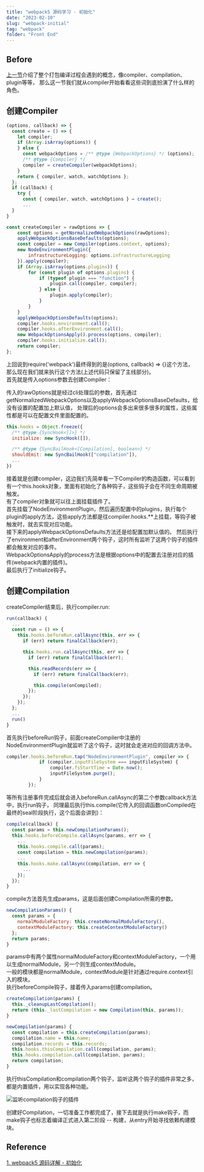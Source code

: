 ```yaml
---
title: "webpack5 源码学习 - 初始化"
date: "2023-02-10"
slug: "webpack-initial"
tag: "webpack"
folder: "Front End"
---
```

## Before

<a href="/blog/webpack-before" target="_blank">上一节</a>介绍了整个打包编译过程会遇到的概念，像compiler、compilation、plugin等等，
那么这一节我们就从compiler开始看看这些词到底扮演了什么样的角色。

## 创建Compiler 

```js:title=lib/webpack.js
(options, callback) => {
  const create = () => {
    let compiler;
    if (Array.isArray(options)) {
    } else {
      const webpackOptions = /** @type {WebpackOptions} */ (options);
      /** @type {Compiler} */
      compiler = createCompiler(webpackOptions);
    }
    return { compiler, watch, watchOptions };
  };
  if (callback) {
    try {
      const { compiler, watch, watchOptions } = create();
      ...
  }
}

const createCompiler = rawOptions => {
	const options = getNormalizedWebpackOptions(rawOptions);
	applyWebpackOptionsBaseDefaults(options);
	const compiler = new Compiler(options.context, options);
	new NodeEnvironmentPlugin({
		infrastructureLogging: options.infrastructureLogging
	}).apply(compiler);
	if (Array.isArray(options.plugins)) {
		for (const plugin of options.plugins) {
			if (typeof plugin === "function") {
				plugin.call(compiler, compiler);
			} else {
				plugin.apply(compiler);
			}
		}
	}
	applyWebpackOptionsDefaults(options);
	compiler.hooks.environment.call();
	compiler.hooks.afterEnvironment.call();
	new WebpackOptionsApply().process(options, compiler);
	compiler.hooks.initialize.call();
	return compiler;
};
```
上回说到require('webpack')最终得到的是(options, callback) => {}这个方法，那么现在我们就来执行这个方法(上述代码只保留了主线部分)。  
首先就是传入options参数去创建Compiler：

传入的rawOptions就是经过cli处理后的参数，首先通过getNormalizedWebpackOptions以及applyWebpackOptionsBaseDefaults，给没有设置的配置加上默认值，
处理后的options会多出来很多很多的属性，这些属性都是可以在配置文件里面配置的。  
```js
this.hooks = Object.freeze({
  /** @type {SyncHook<[]>} */
  initialize: new SyncHook([]),

  /** @type {SyncBailHook<[Compilation], boolean>} */
  shouldEmit: new SyncBailHook(["compilation"]),
  ...
})
```
接着就是创建compiler，这边我们先简单看一下Compiler的构造函数，可以看到有一个this.hooks对象，里面有初始化了各种钩子，这些钩子会在不同生命周期被触发。  
有了compiler对象就可以往上面挂载插件了。  
首先挂载了NodeEnvironmentPlugin，然后遍历配置中的plugins，执行每个plugin的apply方法，这些apply方法都是往compiler.hooks.**上挂载，等钩子被触发时，就去实现对应功能。    
接下来的applyWebpackOptionsDefaults方法还是给配置加默认值的。
然后执行了environment和afterEnvironment两个钩子，这时所有监听了这两个钩子的插件都会触发对应的事件。  
WebpackOptionsApply的process方法是根据options中的配置去注册对应的插件(webpack内置的插件)。  
最后执行了initialize钩子。

## 创建Compilation

createCompiler结束后，执行compiler.run:
```js:title=lib/Compiler.js
run(callback) {
  ...
  const run = () => {
    this.hooks.beforeRun.callAsync(this, err => {
      if (err) return finalCallback(err);

      this.hooks.run.callAsync(this, err => {
        if (err) return finalCallback(err);

        this.readRecords(err => {
          if (err) return finalCallback(err);

          this.compile(onCompiled);
        });
      });
    });
  };
  ...
  run()
}
```
首先执行beforeRun钩子，前面createCompiler中注册的NodeEnvironmentPlugin就监听了这个钩子，这时就会走进对应的回调方法中。
```js:title=lib/node/NodeEnvironmentPlugin.js
compiler.hooks.beforeRun.tap("NodeEnvironmentPlugin", compiler => {
			if (compiler.inputFileSystem === inputFileSystem) {
				compiler.fsStartTime = Date.now();
				inputFileSystem.purge();
			}
		});
```
等所有注册事件完成后就会进入beforeRun.callAsync的第二个参数callback方法中，执行run钩子，
同理最后执行this.compile(它传入的回调函数onCompiled在最终的seal阶段执行，这个后面会讲到)：
```js:title=lib/Compiler.js
compile(callback) {
  const params = this.newCompilationParams();
  this.hooks.beforeCompile.callAsync(params, err => {
    ...
    this.hooks.compile.call(params);
    const compilation = this.newCompilation(params);
    ...
    this.hooks.make.callAsync(compilation, err => {
      ...
    });
  });
}
```
compile方法首先生成params，这是后面创建Compilation所需的参数。  
```js:title=lib/Compiler.js
newCompilationParams() {
  const params = {
    normalModuleFactory: this.createNormalModuleFactory(),
    contextModuleFactory: this.createContextModuleFactory()
  };
  return params;
}
```
params中有两个属性normalModuleFactory和contextModuleFactory，一个用以生成normalModule，另一个则生成contextModule。  
一般的模块都是normalModule，contextModule是针对通过require.context引入的模块。  
执行beforeCompile钩子，接着传入params创建compilation。
```js:title=lib/Compiler.js
createCompilation(params) {
  this._cleanupLastCompilation();
  return (this._lastCompilation = new Compilation(this, params));
}

newCompilation(params) {
  const compilation = this.createCompilation(params);
  compilation.name = this.name;
  compilation.records = this.records;
  this.hooks.thisCompilation.call(compilation, params);
  this.hooks.compilation.call(compilation, params);
  return compilation;
}
```
执行thisCompilation和compilation两个钩子，监听这两个钩子的插件非常之多，都是内置插件，用以实现各种功能。

![监听compilation钩子的插件](./initial/compilation.jpeg)

创建好Compilation，一切准备工作都完成了，接下去就是执行make钩子，而make钩子也标志着编译正式进入第二阶段 -- 构建，从entry开始寻找依赖构建模块。  


## Reference
[1. webpack5 源码详解 - 初始化](https://github.com/Hazlank/blog/issues/16)
